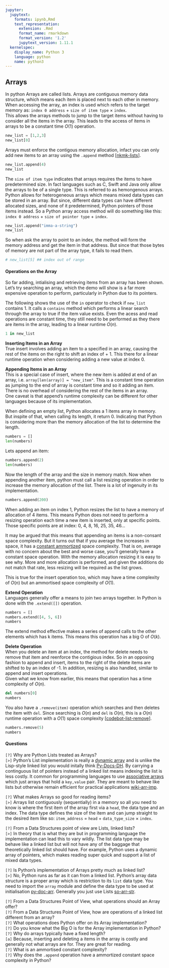 ```yaml
---
jupyter:
  jupytext:
    formats: ipynb,Rmd
    text_representation:
      extension: .Rmd
      format_name: rmarkdown
      format_version: '1.2'
      jupytext_version: 1.11.1
  kernelspec:
    display_name: Python 3
    language: python
    name: python3
---
```


## Arrays


In python Arrays are called lists. Arrays are contiguous memory data structure, which means each item is placed next to each other in memory. When accessing the array, an index is used which refers to the target memory as: `index 0 address` $+$ `size of item type` $\times$ `index`.  
This allows the arrays methods to jump to the target items without having to consider all the items in the array. This leads to the access of items in arrays to be a constant time $O(1)$ operation.  

```python
new_list = [1,2,3]
new_list[0]
```

Arrays must enforce the contigous memory allocation, infact you can only add new items to an array using the `.append` method [[nkmk-lists](https://note.nkmk.me/en/python-list-append-extend-insert)].

```python
new_list.append(4)
new_list
```

The `size of item type` indicates that arrays requires the items to have predetermined size. In fact languages such as C, Swift and Java only allow the arrays to be of a single type. This is referred to as hemongenous arrays. Python allows for heterogeneous arrays which means mixed data types can be stored in an array. But since, different data types can have different allocated sizes, and none of it predetermined, Python pointers of those items instead. So a Python array access method will do something like this: `index 0 address` + `size of pointer type` + `index`.

```python
new_list.append("imma-a-string")
new_list
```

So when ask the array to point to an index, the method will form the memory address and get the item in that address. But since that those bytes of memory are not part of the array type, it fails to read them.

```python
# new_list[5] ## index out of range
```

#### Operations on the Array

So far adding, intialising and retrieving items from an array has been shown. Let's try searching an array, which the demo will show is a far more expensive operation to perform, particularly in Python due to its pointers.

The following shows the use of the `in` operator to check if `new_list` contains 1. It calls a `contains` method which performs a linear search through the array to true if the item value exists. Even the acess and read operations are constant time, they still need to be performed as they there are items in the array, leading to a linear runtime $O(n)$.

```python
1 in new_list
```

__Inserting Items in an Array__  
True insert involves adding an item to a specified in an array, causing the rest of the items on the right to shift an index of + 1. This there for a linear runtime operation when considering adding a new value at index 0.


__Appending Items in an Array__  
This is a special case of insert, where the new item is added at end of an array, i.e. `array[len(array)] = "new_item"`. This is a constant time operation as jumping to the end of array is constant time and so it adding an item. There is no overhead of considering the rest of the items in an array.  
One caveat is that append's runtime complexity can be different for other languages because of its implementation.


When defining an empty list, Python allocates a 1 items array in memory. But inspite of that, when calling its length, it return 0. Indicating that Python is considering more than the memory allocation of the list to determine the length.

```python
numbers = []
len(numbers)
```

Lets append an item:

```python
numbers.append(2)
len(numbers)
```

Now the length of the array and the size in memory match. Now when appending another item, python must call a list resizing operation in order to increase the memory allocation of the list. There is a lot of ingenuity in its implementation.

```python
numbers.append(200)
```

When adding an item on index 1, Python resizes the list to have a memory of allocation of 4 items. This means Python does not need to perform a resizing operation each time a new item is inserted, only at specific points. Those specific points are at index: 0, 4, 8, 16, 25, 35, 46...

It may be argued that this means that appending an items is a non-consant space complexity. But it turns out that if you average the increases in space, it has a [constant ammortized](https://stackoverflow.com/questions/200384/constant-amortized-time) space complexity. That is on, average with no concern about the best and worse case, you'll generally have a constant space operation. With the memory allocation resizing it is easy to see why. More and more allocation is performed, and given the additions do not match that rate, less resizing will be required as the list grows.

This is true for the insert operation too, which may have a time complexity of $O(n)$ but an ammortised space complexity of $O(1)$.


__Extend Operation__  
Languages generally offer a means to join two arrays together. In Python is done with the `.extend([])` operation.

```python
numbers = []
numbers.extend([4, 5, 6])
numbers
```

The extend method effective makes a series of append calls to the other elements which has k items. This means this operation has a big O of $O(k)$.


__Delete Operation__  
When you delete an item at an index, the method for delete needs to remove that item and reenforce the contigious index. So in an opposing fashion to append and insert, items to the right of the delete items are shifted to by an index of -1. In addition, resizing is also handled, similar to append and insert operations.  
Given what we know from earlier, this means that operation has a time complexity of $O(n)$.

```python
del numbers[0]
numbers
```

You also have a `.remove(item)` operation which searches and then deletes the item with `del`. Since searching is $O(n)$ and `del` is $O(n)$, this is a $O(n)$ runtime operation with a $O(1)$ space complexity [[codebot-list-remove](https://thecodingbot.com/pythons-list-remove-time-and-space-complexity-analysis/)].

```python
numbers.remove(5)
numbers
```

#### Questions


`[?]` Why are Python Lists treated as Arrays?  
`[>]` Python's List implementation is really a [dynamic array](https://en.wikipedia.org/wiki/Dynamic_array) and is unlike the Lisp-style linked list you would initally think [Py-Docs-DH](https://docs.python.org/3/faq/design.html#how-are-lists-implemented-in-cpython). By carrying a continguous list of pointers instead of a linked list means indexing the list is less costly. It common for programming languages to use [associative arrays](https://en.wikipedia.org/wiki/Associative_array) which just arrays that hold a `key,value` pair. They are meant to behave like lists but otherwise remain efficient for practical applications [wiki-arr-imp](https://en.wikipedia.org/wiki/List_(abstract_data_type)#Implementations).


`[?]` What makes Arrays so good for reading items?  
`[>]` Arrays list contiguously (sequentially) in a memory so all you need to know is where the first item of the array first via a `head`, the data type and an index. The data type defines the size of the item and can jump straight to the desired item like so: `item_address` $=$ `head` $+$ `data_type_size` $\times$ `index`.


`[?]` From a Data Structures point of view are Lists, linked lists?  
`[>]` In theory that is what they are but in programming language the implementation can lead this to vary wildly. The list data type may be behave like a linked list but will not have any of the baggage that theoretically linked list should have. For example, Python uses a dynamic array of pointers, which makes reading super quick and support a list of mixed data types.


`[?]` Is Python's implementation of Arrays pretty much as linked list?  
`[>]` No, Python runs as far as it can from a linked list. Python's array data structure is a proper array which is restriction to its `list` data type. You need to import the `array` module and define the data type to be used at initialisation [py-doc-arr](https://docs.python.org/3/library/array.html?highlight=array#module-array). Generally you just use Lists [so-arr-str](https://stackoverflow.com/questions/57301478/how-to-create-an-array-of-strings-by-using-array-module).


`[?]` From a Data Structures Point of View, what operations should an Array offer?  
`[?]` From a Data Structures Point of View, how are operations of a linked list different from an array?  
`[?]` What operations does Python offer on its Array implementation?  
`[?]` Do you know what the Big O is for the Array implementation in Python?  
`[?]` Why do arrays typically have a fixed length?  
`[a]` Because, inserting and deleting a items in the array is costly and generally not what arrays are for. They are great for reading.  
`[?]` What is an ammortised constant complexity?  
`[?]` Why does the `.append` operation have a ammortized constant space complexity in Python?  
